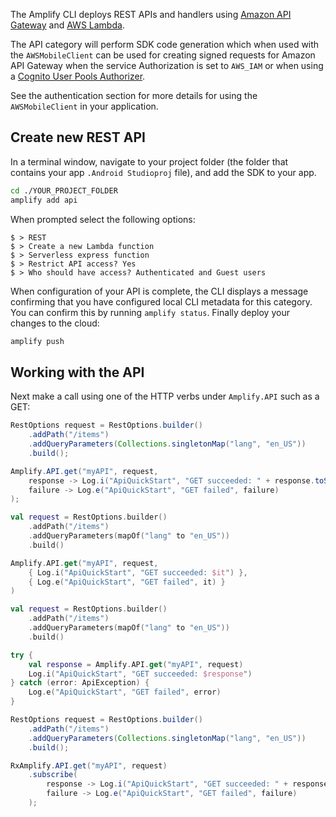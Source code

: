 The Amplify CLI deploys REST APIs and handlers using [Amazon API Gateway](http://docs.aws.amazon.com/apigateway/latest/developerguide/) and [AWS Lambda](http://docs.aws.amazon.com/lambda/latest/dg/).

The API category will perform SDK code generation which when used with the `AWSMobileClient` can be used for creating signed requests for Amazon API Gateway when the service Authorization is set to `AWS_IAM` or when using a [Cognito User Pools Authorizer](https://docs.aws.amazon.com/apigateway/latest/developerguide/apigateway-integrate-with-cognito.html).

See the authentication section for more details for using the `AWSMobileClient` in your application.

## Create new REST API

In a terminal window, navigate to your project folder (the folder that contains your app `.Android Studioproj` file), and add the SDK to your app.

```bash
cd ./YOUR_PROJECT_FOLDER
amplify add api
```

When prompted select the following options:

```console
$ > REST
$ > Create a new Lambda function
$ > Serverless express function
$ > Restrict API access? Yes
$ > Who should have access? Authenticated and Guest users
```

When configuration of your API is complete, the CLI displays a message confirming that you have configured local CLI metadata for this category. You can confirm this by running `amplify status`. Finally deploy your changes to the cloud:

```bash
amplify push
```

## Working with the API

Next make a call using one of the HTTP verbs under `Amplify.API` such as a GET:

<BlockSwitcher>
<CodeBlock name="Java">

```java
RestOptions request = RestOptions.builder()
    .addPath("/items")
    .addQueryParameters(Collections.singletonMap("lang", "en_US"))
    .build();

Amplify.API.get("myAPI", request,
    response -> Log.i("ApiQuickStart", "GET succeeded: " + response.toString()),
    failure -> Log.e("ApiQuickStart", "GET failed", failure)
);
```

</CodeBlock>
<CodeBlock name="Kotlin - Callbacks">

```kotlin
val request = RestOptions.builder()
    .addPath("/items")
    .addQueryParameters(mapOf("lang" to "en_US"))
    .build()

Amplify.API.get("myAPI", request,
    { Log.i("ApiQuickStart", "GET succeeded: $it") },
    { Log.e("ApiQuickStart", "GET failed", it) }
)
```

</CodeBlock>
<CodeBlock name="Kotlin - Coroutines (Beta)">

```kotlin
val request = RestOptions.builder()
    .addPath("/items")
    .addQueryParameters(mapOf("lang" to "en_US"))
    .build()

try {
    val response = Amplify.API.get("myAPI", request)
    Log.i("ApiQuickStart", "GET succeeded: $response")
} catch (error: ApiException) {
    Log.e("ApiQuickStart", "GET failed", error)
}
```

</CodeBlock>
<CodeBlock name="RxJava">

```java
RestOptions request = RestOptions.builder()
    .addPath("/items")
    .addQueryParameters(Collections.singletonMap("lang", "en_US"))
    .build();

RxAmplify.API.get("myAPI", request)
    .subscribe(
        response -> Log.i("ApiQuickStart", "GET succeeded: " + response.toString()),
        failure -> Log.e("ApiQuickStart", "GET failed", failure)
    );
```

</CodeBlock>
</BlockSwitcher>
